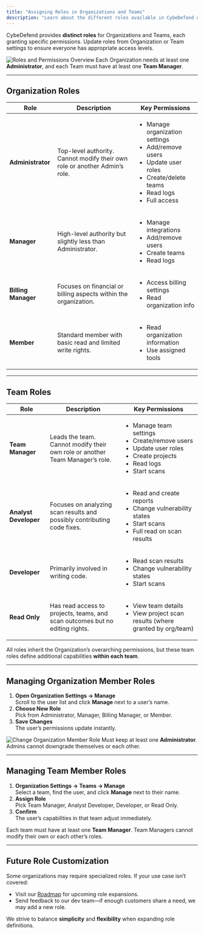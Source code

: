 ```yaml
---
title: "Assigning Roles in Organizations and Teams"
description: "Learn about the different roles available in CybeDefend organizations and teams, and how to manage user permissions."
---
```


CybeDefend provides **distinct roles** for Organizations and Teams, each granting specific permissions. Update roles from Organization or Team settings to ensure everyone has appropriate access levels.

<Frame>
  <img src="/images/get-started/setting-up-account/roles-overview.png" alt="Roles and Permissions Overview" style={{ borderRadius: '0.5rem' }} />
</Frame>

<Warning>
Each Organization needs at least one <strong>Administrator</strong>, and each Team must have at least one <strong>Team Manager</strong>.
</Warning>

---

## Organization Roles

| **Role**           | **Description**                                                                                           | **Key Permissions**                                 |
|--------------------|-----------------------------------------------------------------------------------------------------------|-----------------------------------------------------|
| **Administrator**  | Top-level authority. Cannot modify their own role or another Admin’s role.                                | <ul><li>Manage organization settings</li><li>Add/remove users</li><li>Update user roles</li><li>Create/delete teams</li><li>Read logs</li><li>Full access</li></ul> |
| **Manager**        | High-level authority but slightly less than Administrator.                                               | <ul><li>Manage integrations</li><li>Add/remove users</li><li>Create teams</li><li>Read logs</li></ul> |
| **Billing Manager**| Focuses on financial or billing aspects within the organization.                                          | <ul><li>Access billing settings</li><li>Read organization info</li></ul> |
| **Member**         | Standard member with basic read and limited write rights.                                                | <ul><li>Read organization information</li><li>Use assigned tools</li></ul> |

---

## Team Roles

| **Role**              | **Description**                                                                                                                 | **Key Permissions**                                                                                                              |
|-----------------------|-------------------------------------------------------------------------------------------------------------------------------|----------------------------------------------------------------------------------------------------------------------------------|
| **Team Manager**      | Leads the team. Cannot modify their own role or another Team Manager’s role.                                                  | <ul><li>Manage team settings</li><li>Create/remove users</li><li>Update user roles</li><li>Create projects</li><li>Read logs</li><li>Start scans</li></ul> |
| **Analyst Developer** | Focuses on analyzing scan results and possibly contributing code fixes.                                                        | <ul><li>Read and create reports</li><li>Change vulnerability states</li><li>Start scans</li><li>Full read on scan results</li></ul> |
| **Developer**         | Primarily involved in writing code.                                                                                           | <ul><li>Read scan results</li><li>Change vulnerability states</li><li>Start scans</li></ul>                                       |
| **Read Only**         | Has read access to projects, teams, and scan outcomes but no editing rights.                                                  | <ul><li>View team details</li><li>View project scan results (where granted by org/team)</li></ul>                                 |

<Tip>
All roles inherit the Organization’s overarching permissions, but these team roles define additional capabilities <strong>within each team</strong>.
</Tip>

---

## Managing Organization Member Roles

1. **Open Organization Settings → Manage**  
   Scroll to the user list and click **Manage** next to a user’s name.
2. **Choose New Role**  
   Pick from Administrator, Manager, Billing Manager, or Member.
3. **Save Changes**  
   The user’s permissions update instantly.

<Frame>
  <img src="/images/get-started/setting-up-account/org-manage-role.png" alt="Change Organization Member Role" style={{ borderRadius: '0.5rem' }} />
</Frame>

<Note>
Must keep at least one <strong>Administrator</strong>. Admins cannot downgrade themselves or each other.
</Note>

---

## Managing Team Member Roles

1. **Organization Settings → Teams → Manage**  
   Select a team, find the user, and click **Manage** next to their name.
2. **Assign Role**  
   Pick Team Manager, Analyst Developer, Developer, or Read Only.
3. **Confirm**  
   The user’s capabilities in that team adjust immediately.

<Warning>
Each team must have at least one <strong>Team Manager</strong>. Team Managers cannot modify their own or each other’s roles.
</Warning>

---

## Future Role Customization

Some organizations may require specialized roles. If your use case isn’t covered:

- Visit our [Roadmap](/roadmap) for upcoming role expansions.  
- Send feedback to our dev team—if enough customers share a need, we may add a new role.

<Tip>
We strive to balance <strong>simplicity</strong> and <strong>flexibility</strong> when expanding role definitions.
</Tip>
